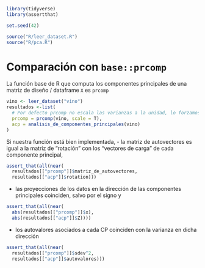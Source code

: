 ```r
library(tidyverse)
library(assertthat)

set.seed(42)

source("R/leer_dataset.R")
source("R/pca.R")

```

# Comparación con `base::prcomp`

La función base de R que computa los componentes principales de una matriz de diseño / dataframe `X` es `prcomp`

```r
vino <- leer_dataset("vino")
resultados <-list(
  # Por defecto prcomp no escala las varianzas a la unidad, lo forzamos
  prcomp = prcomp(vino, scale = T),
  acp = analisis_de_componentes_principales(vino)
)
```

Si nuestra función está bien implementada,
- la matriz de autovectores es igual a la matriz de "rotación" con los "vectores de carga" de cada componente principal,
```r
assert_that(all(near(
  resultados[["prcomp"]]$matriz_de_autovectores,
  resultados[["acp"]]$rotation)))
```
- las proyecciones de los datos en la dirección de las componentes principales coinciden, salvo por el signo y
```r
assert_that(all(near(
  abs(resultados[["prcomp"]]$x),
  abs(resultados[["acp"]]$Z))))
```
- los autovalores asociados a cada CP coinciden con la varianza en dicha dirección
```r
assert_that(all(near(
  resultados[["prcomp"]]$sdev^2,
  resultados[["acp"]]$autovalores)))
```